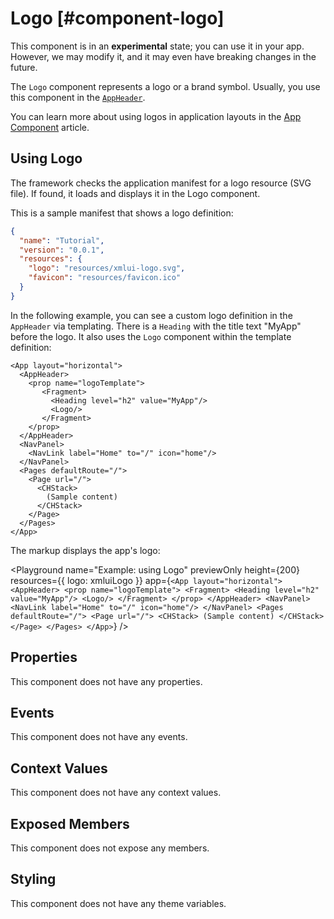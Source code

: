 

# Logo [#component-logo]

<Callout type="info" emoji="ℹ️">This component is in an **experimental** state; you can use it in your app. However, we may modify it, and it may even have breaking changes in the future.</Callout>

The `Logo` component represents a logo or a brand symbol. Usually, you use this component in the [`AppHeader`](./AppHeader.mdx#logotemplate).

You can learn more about using logos in application layouts in the [App Component](/learning/using-components/app-component/) article.

## Using Logo

The framework checks the application manifest for a logo resource (SVG file).
If found, it loads and displays it in the Logo component.

This is a sample manifest that shows a logo definition:

```json copy {5}
{
  "name": "Tutorial",
  "version": "0.0.1",
  "resources": {
    "logo": "resources/xmlui-logo.svg",
    "favicon": "resources/favicon.ico"
  }
}
```

In the following example, you can see a custom logo definition in the `AppHeader` via templating.
There is a `Heading` with the title text "MyApp" before the logo.
It also uses the `Logo` component within the template definition:

```ueml copy {6}
<App layout="horizontal">
  <AppHeader>
    <prop name="logoTemplate">
       <Fragment>
         <Heading level="h2" value="MyApp"/>
         <Logo/>
       </Fragment>
    </prop>
  </AppHeader>
  <NavPanel>
    <NavLink label="Home" to="/" icon="home"/>
  </NavPanel>
  <Pages defaultRoute="/">
    <Page url="/">
      <CHStack>
        (Sample content)
      </CHStack>
    </Page>
  </Pages>
</App>
```

The markup displays the app's logo:

<Playground
  name="Example: using Logo"
  previewOnly
  height={200}
  resources={{ logo: xmluiLogo }}
  app={`
    <App layout="horizontal">
      <AppHeader>
        <prop name="logoTemplate">
           <Fragment>
             <Heading level="h2" value="MyApp"/>
             <Logo/>
           </Fragment>
        </prop>
      </AppHeader>
      <NavPanel>
          <NavLink label="Home" to="/" icon="home"/>
      </NavPanel>
      <Pages defaultRoute="/">
          <Page url="/">
            <CHStack>
              (Sample content)
            </CHStack>
          </Page>
      </Pages>
    </App>
  `}
/>

## Properties

This component does not have any properties.

## Events

This component does not have any events.

## Context Values

This component does not have any context values.

## Exposed Members

This component does not expose any members.

## Styling

This component does not have any theme variables.
